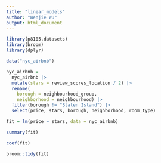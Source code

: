 ```yaml
---
title: "linear_models"
author: "Wenjie Wu"
output: html_document
---
```


```r
library(p8105.datasets)
library(broom)
library(dplyr)
```

```r
data("nyc_airbnb")

nyc_airbnb = 
  nyc_airbnb |> 
  mutate(stars = review_scores_location / 2) |> 
  rename(
    borough = neighbourhood_group,
    neighborhood = neighbourhood) |> 
  filter(borough != "Staten Island") |> 
  select(price, stars, borough, neighborhood, room_type)
```


```r
fit = lm(price ~ stars, data = nyc_airbnb)

summary(fit)

coef(fit)

broom::tidy(fit)
```

